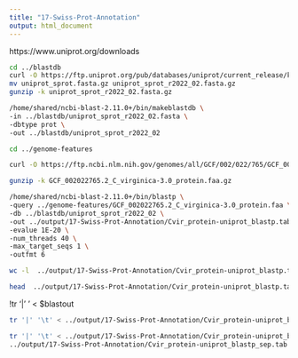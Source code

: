 ```yaml
---
title: "17-Swiss-Prot-Annotation"
output: html_document
---
```


https://www.uniprot.org/downloads
```bash
cd ../blastdb
curl -O https://ftp.uniprot.org/pub/databases/uniprot/current_release/knowledgebase/complete/uniprot_sprot.fasta.gz
mv uniprot_sprot.fasta.gz uniprot_sprot_r2022_02.fasta.gz
gunzip -k uniprot_sprot_r2022_02.fasta.gz
```
```bash
/home/shared/ncbi-blast-2.11.0+/bin/makeblastdb \
-in ../blastdb/uniprot_sprot_r2022_02.fasta \
-dbtype prot \
-out ../blastdb/uniprot_sprot_r2022_02
```


```bash
cd ../genome-features 

curl -O https://ftp.ncbi.nlm.nih.gov/genomes/all/GCF/002/022/765/GCF_002022765.2_C_virginica-3.0/GCF_002022765.2_C_virginica-3.0_protein.faa.gz

gunzip -k GCF_002022765.2_C_virginica-3.0_protein.faa.gz
```





```bash
/home/shared/ncbi-blast-2.11.0+/bin/blastp \
-query ../genome-features/GCF_002022765.2_C_virginica-3.0_protein.faa \
-db ../blastdb/uniprot_sprot_r2022_02 \
-out ../output/17-Swiss-Prot-Annotation/Cvir_protein-uniprot_blastp.tab \
-evalue 1E-20 \
-num_threads 40 \
-max_target_seqs 1 \
-outfmt 6
```



```bash
wc -l  ../output/17-Swiss-Prot-Annotation/Cvir_protein-uniprot_blastp.tab

```


```bash
head  ../output/17-Swiss-Prot-Annotation/Cvir_protein-uniprot_blastp.tab

```


!tr '|' '\t' < $blastout

```bash
tr '|' '\t' < ../output/17-Swiss-Prot-Annotation/Cvir_protein-uniprot_blastp.tab | head
```

```bash
tr '|' '\t' < ../output/17-Swiss-Prot-Annotation/Cvir_protein-uniprot_blastp.tab \
../output/17-Swiss-Prot-Annotation/Cvir_protein-uniprot_blastp_sep.tab
```